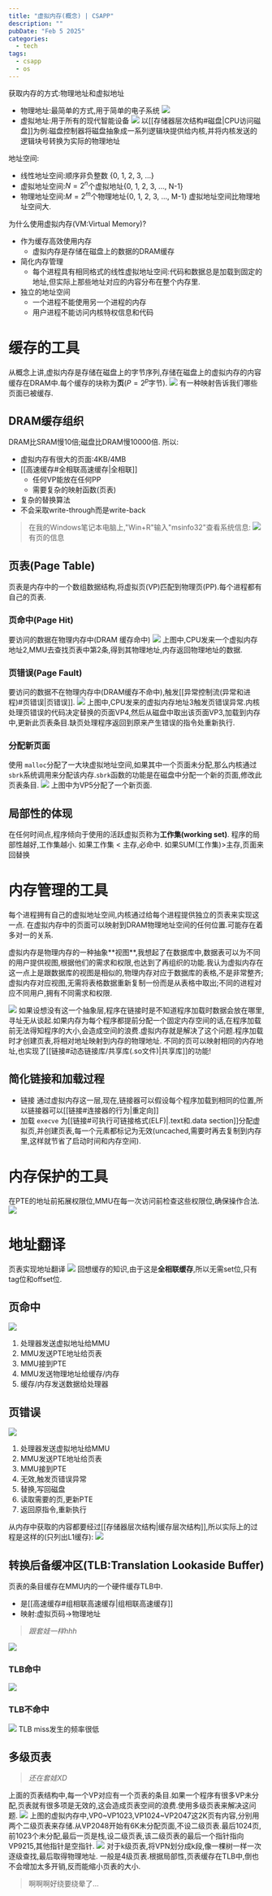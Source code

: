 ```yaml
---
title: "虚拟内存(概念) | CSAPP"
description: ""
pubDate: "Feb 5 2025"
categories:
  - tech
tags:
  - csapp
  - os
---
```




获取内存的方式:物理地址和虚拟地址
- 物理地址:最简单的方式,用于简单的电子系统
	![](attachments/Pasted%20image%2020250205162744.png)
- 虚拟地址:用于所有的现代智能设备
	![](attachments/Pasted%20image%2020250205162827.png)
	以[[存储器层次结构#磁盘|CPU访问磁盘]]为例:磁盘控制器将磁盘抽象成一系列逻辑块提供给内核,并将内核发送的逻辑块号转换为实际的物理地址

地址空间:
- 线性地址空间:顺序非负整数 \{0, 1, 2, 3, ...}
- 虚拟地址空间:$N=2^n$个虚拟地址\{0, 1, 2, 3, ..., N-1}
- 物理地址空间:$M=2^m$个物理地址\{0, 1, 2, 3, ..., M-1}
虚拟地址空间比物理地址空间大.

为什么使用虚拟内存(VM:Virtual Memory)?
- 作为缓存高效使用内存
	- 虚拟内存是存储在磁盘上的数据的DRAM缓存
- 简化内存管理
	- 每个进程具有相同格式的线性虚拟地址空间:代码和数据总是加载到固定的地址,但实际上那些地址对应的内容分布在整个内存里.
- 独立的地址空间
	- 一个进程不能使用另一个进程的内存
	- 用户进程不能访问内核特权信息和代码

# 缓存的工具
从概念上讲,虚拟内存是存储在磁盘上的字节序列,存储在磁盘上的虚拟内存的内容缓存在DRAM中.每个缓存的块称为**页**($P=2^p$字节).
![](attachments/Pasted%20image%2020250205164255.png)
有一种映射告诉我们哪些页面已被缓存.
## DRAM缓存组织
DRAM比SRAM慢10倍;磁盘比DRAM慢10000倍.
所以:
- 虚拟内存有很大的页面:4KB/4MB
- [[高速缓存#全相联高速缓存|全相联]]
	- 任何VP能放在任何PP
	- 需要复杂的映射函数(页表)
- 复杂的替换算法
- 不会采取write-through而是write-back

> 在我的Windows笔记本电脑上,"Win+R"输入"msinfo32"查看系统信息:
> ![](attachments/Pasted%20image%2020250207151653.png)
> 有页的信息


## 页表(Page Table)
页表是内存中的一个数组数据结构,将虚拟页(VP)匹配到物理页(PP).每个进程都有自己的页表.
### 页命中(Page Hit)
要访问的数据在物理内存中(DRAM 缓存命中)
![](attachments/Pasted%20image%2020250206105354.png)
上图中,CPU发来一个虚拟内存地址2,MMU去查找页表中第2条,得到其物理地址,内存返回物理地址的数据.

### 页错误(Page Fault)
要访问的数据不在物理内存中(DRAM缓存不命中),触发[[异常控制流(异常和进程)#页错误|页错误]].
![](attachments/Pasted%20image%2020250206110324.png)
上图中,CPU发来的虚拟内存地址3触发页错误异常.内核处理页错误的代码决定替换的页面VP4,然后从磁盘中取出该页面VP3,加载到内存中,更新此页表条目.缺页处理程序返回到原来产生错误的指令处重新执行.

### 分配新页面
使用 `malloc`分配了一大块虚拟地址空间,如果其中一个页面未分配,那么内核通过 `sbrk`系统调用来分配该内存.`sbrk`函数的功能是在磁盘中分配一个新的页面,修改此页表条目.
![](attachments/Pasted%20image%2020250206111906.png)
上图中为VP5分配了一个新页面.

## 局部性的体现
在任何时间点,程序倾向于使用的活跃虚拟页称为**工作集(working set)**.
程序的局部性越好,工作集越小.
如果工作集 < 主存,必命中.
如果SUM(工作集)>主存,页面来回替换

# 内存管理的工具
每个进程拥有自己的虚拟地址空间,内核通过给每个进程提供独立的页表来实现这一点.
在虚拟内存中的页面可以映射到DRAM物理地址空间的任何位置.可能存在着多对一的关系.



<Info>
虚拟内存是物理内存的一种抽象**视图**,我想起了在数据库中,数据表可以为不同的用户提供视图,根据他们的需求和权限,也达到了再组织的功能.我认为虚拟内存在这一点上是跟数据库的视图是相似的,物理内存对应于数据库的表格,不是非常整齐;虚拟内存对应视图,无需将表格数据重新复制一份而是从表格中取出;不同的进程对应不同用户,拥有不同需求和权限.
</Info>

![](attachments/Pasted%20image%2020250206114145.png)
如果设想没有这一个抽象层,程序在链接时是不知道程序加载时数据会放在哪里,寻址无从谈起.如果内存为每个程序都提前分配一个固定内存空间的话,在程序加载前无法得知程序的大小,会造成空间的浪费.虚拟内存就是解决了这个问题.程序加载时才创建页表,将相对地址映射到内存的物理地址.
不同的页可以映射相同的内存地址,也实现了[[链接#动态链接库/共享库(.so文件)|共享库]]的功能!
## 简化链接和加载过程
- 链接
	通过虚拟内存这一层,现在,链接器可以假设每个程序加载到相同的位置,所以链接器可以[[链接#连接器的行为|重定向]]
- 加载
	`execve` 为[[链接#可执行可链接格式(ELF)|.text和.data section]]分配虚拟页,并创建页表,每一个元素都标记为无效(uncached,需要时再去复制到内存里,这样就节省了启动时间和内存空间).

# 内存保护的工具
在PTE的地址前拓展权限位,MMU在每一次访问前检查这些权限位,确保操作合法.
![](attachments/Pasted%20image%2020250206151332.png)

# 地址翻译
页表实现地址翻译
![](attachments/Pasted%20image%2020250206152945.png)
回想缓存的知识,由于这是**全相联缓存**,所以无需set位,只有tag位和offset位.
## 页命中
![](attachments/Pasted%20image%2020250206153156.png)
1. 处理器发送虚拟地址给MMU
2. MMU发送PTE地址给页表
3. MMU接到PTE
4. MMU发送物理地址给缓存/内存
5. 缓存/内存发送数据给处理器
## 页错误
![](attachments/Pasted%20image%2020250206153517.png)
1. 处理器发送虚拟地址给MMU
2. MMU发送PTE地址给页表
3. MMU接到PTE
4. 无效,触发页错误异常
5. 替换,写回磁盘
6. 读取需要的页,更新PTE
7. 返回原指令,重新执行

从内存中获取的内容都要经过[[存储器层次结构|缓存层次结构]],所以实际上的过程是这样的(只列出L1缓存):
![](attachments/Pasted%20image%2020250206154000.png)

## 转换后备缓冲区(TLB:Translation Lookaside Buffer)
页表的条目缓存在MMU内的一个硬件缓存TLB中.
- 是[[高速缓存#组相联高速缓存|组相联高速缓存]]
- 映射:虚拟页码->物理地址
> *跟套娃一样hhh*


![](attachments/Pasted%20image%2020250206155714.png)
### TLB命中
![](attachments/Pasted%20image%2020250206155933.png)
### TLB不命中
![](attachments/Pasted%20image%2020250206160047.png)
TLB miss发生的频率很低

## 多级页表
> *还在套娃XD*

上面的页表结构中,每一个VP对应有一个页表的条目.如果一个程序有很多VP未分配,页表就有很多项是无效的,这会造成页表空间的浪费.使用多级页表来解决这问题.
![](attachments/Pasted%20image%2020250206162001.png)
上图的虚拟内存中,VP0~VP1023,VP1024~VP2047这2K页有内容,分别用两个二级页表来存储.从VP2048开始有6K未分配页面,不设二级页表.最后1024页,前1023个未分配,最后一页是栈,设二级页表,该二级页表的最后一个指针指向VP9215,其他指针是空指针.
![](attachments/Pasted%20image%2020250206162713.png)
对于k级页表,将VPN划分成k段,像一棵树一样一次逐级查找,最后取得物理地址.
一般是4级页表.根据局部性,页表缓存在TLB中,倒也不会增加太多开销,反而能缩小页表的大小.

> 啊啊啊好绕要绕晕了...